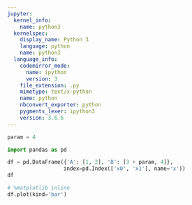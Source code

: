 ```yaml
---
jupyter:
  kernel_info:
    name: python3
  kernelspec:
    display_name: Python 3
    language: python
    name: python3
  language_info:
    codemirror_mode:
      name: ipython
      version: 3
    file_extension: .py
    mimetype: text/x-python
    name: python
    nbconvert_exporter: python
    pygments_lexer: ipython3
    version: 3.6.6
---
```


```python
param = 4
```

```python
import pandas as pd
```

```python
df = pd.DataFrame({'A': [1, 2], 'B': [3 + param, 4]},
                  index=pd.Index(['x0', 'x1'], name='x'))
df
```

```python
# %matplotlib inline
df.plot(kind='bar')
```
